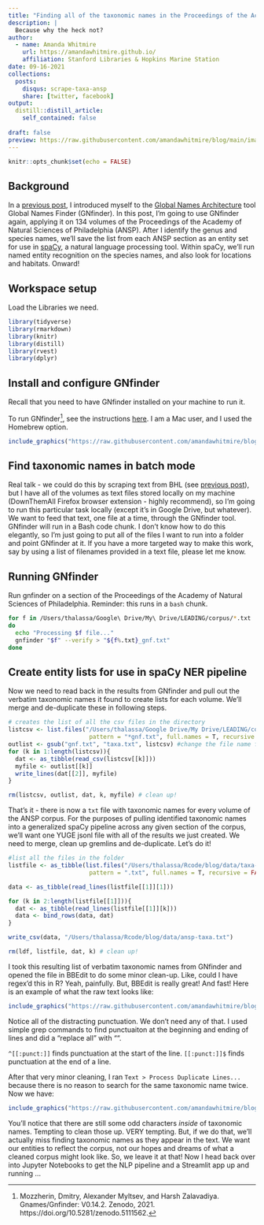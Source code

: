 ```yaml
---
title: "Finding all of the taxonomic names in the Proceedings of the Academy of Natural Sciences of Philadelphia"
description: |
  Because why the heck not?
author:
  - name: Amanda Whitmire
    url: https://amandawhitmire.github.io/
    affiliation: Stanford Libraries & Hopkins Marine Station
date: 09-16-2021
collections:
  posts:
    disqus: scrape-taxa-ansp
    share: [twitter, facebook]
output:
  distill::distill_article:
    self_contained: false
    
draft: false
preview: https://raw.githubusercontent.com/amandawhitmire/blog/main/images/ansp-taxa-raw.jpg
---
```



```r
knitr::opts_chunk$set(echo = FALSE)
```

## Background

In a [previous post](https://amandawhitmire.github.io/blog/posts/2021-08-05-exploring-gnfinder/), I introduced myself to the [Global Names Architecture](https://globalnames.org/apps/) tool Global Names Finder (GNfinder). In this post, I'm going to use GNfinder again, applying it on 134 volumes of the Proceedings of the Academy of Natural Sciences of Philadelphia (ANSP). After I identify the genus and species names, we'll save the list from each ANSP section as an entity set for use in [spaCy](https://spacy.io/), a natural language processing tool. Within spaCy, we'll run named entity recognition on the species names, and also look for locations and habitats. Onward!

## Workspace setup

Load the Libraries we need.

```r
library(tidyverse)
library(rmarkdown)
library(knitr)
library(distill)
library(rvest)
library(dplyr)
```

## Install and configure GNfinder

Recall that you need to have GNfinder installed on your machine to run it.

To run GNfinder^[Mozzherin, Dmitry, Alexander Myltsev, and Harsh Zalavadiya. Gnames/Gnfinder: V0.14.2. Zenodo, 2021. https://doi.org/10.5281/zenodo.5111562.
], see the instructions [here](https://github.com/gnames/gnfinder). I am a Mac user, and I used the Homebrew option.

```r
include_graphics("https://raw.githubusercontent.com/amandawhitmire/blog/main/images/gnfinder-install.jpg")
```

## Find taxonomic names in batch mode

Real talk - we could do this by scraping text from BHL (see [previous post](https://amandawhitmire.github.io/blog/posts/2021-06-23-using-the-bhl-api/)), but I have all of the volumes as text files stored locally on my machine (DownThemAll Firefox browser extension - highly recommend), so I'm going to run this particular task locally (except it's in Google Drive, but whatever). We want to feed that text, one file at a time, through the GNfinder tool. GNfinder will run in a Bash code chunk. I don't know how to do this elegantly, so I'm just going to put all of the files I want to run into a folder and point GNfinder at it. If you have a more targeted way to make this work, say by using a list of filenames provided in a text file, please let me know.

## Running GNfinder

Run gnfinder on a section of the Proceedings of the Academy of Natural Sciences of Philadelphia. Reminder: this runs in a `bash` chunk.

```bash
for f in /Users/thalassa/Google\ Drive/My\ Drive/LEADING/corpus/*.txt
do 
  echo "Processing $f file..."
  gnfinder "$f" --verify > "${f%.txt}_gnf.txt"
done
```

## Create entity lists for use in spaCy NER pipeline

Now we need to read back in the results from GNfinder and pull out the verbatim taxonomic names it found to create lists for each volume. We'll merge and de-duplicate these in following steps.

```r
# creates the list of all the csv files in the directory
listcsv <- list.files("/Users/thalassa/Google Drive/My Drive/LEADING/corpus/gnfinder",
                       pattern = "*gnf.txt", full.names = T, recursive = TRUE)
outlist <- gsub("gnf.txt", "taxa.txt", listcsv) #change the file name for the entity files
for (k in 1:length(listcsv)){
  dat <- as_tibble(read_csv(listcsv[[k]]))
  myfile <- outlist[[k]]
  write_lines(dat[[2]], myfile)
}

rm(listcsv, outlist, dat, k, myfile) # clean up!
``` 

That's it - there is now a `txt` file with taxonomic names for every volume of the ANSP corpus. For the purposes of pulling identified taxonomic names into a generalized spaCy pipeline across any given section of the corpus, we'll want one YUGE jsonl file with all of the results we just created. We need to merge, clean up gremlins and de-duplicate. Let's do it!

```r

#list all the files in the folder
listfile <- as_tibble(list.files("/Users/thalassa/Rcode/blog/data/taxa-verbatim-txt",
                       pattern = ".txt", full.names = T, recursive = FALSE))

data <- as_tibble(read_lines(listfile[[1]][1]))

for (k in 2:length(listfile[[1]])){
  dat <- as_tibble(read_lines(listfile[[1]][k]))
  data <- bind_rows(data, dat)
}

write_csv(data, "/Users/thalassa/Rcode/blog/data/ansp-taxa.txt")

rm(ldf, listfile, dat, k) # clean up!
``` 

I took this resulting list of verbatim taxonomic names from GNfinder and opened the file in BBEdit to do some minor clean-up. Like, could I have regex'd this in R? Yeah, painfully. But, BBEdit is really great! And fast! Here is an example of what the raw text looks like:

```r
include_graphics("https://raw.githubusercontent.com/amandawhitmire/blog/main/images/ansp-taxa-raw.jpg")
```

Notice all of the distracting punctuation. We don't need any of that. I used simple grep commands to find punctuaiton at the beginning and ending of lines and did a "replace all" with "".

`^[[:punct:]]` finds punctuation at the start of the line.
`[[:punct:]]$` finds punctuation at the end of a line.

After that very minor cleaning, I ran `Text > Process Duplicate Lines...` because there is no reason to search for the same taxonomic name twice. Now we have:

```r
include_graphics("https://raw.githubusercontent.com/amandawhitmire/blog/main/images/ansp-taxa-cleaned.jpg")
```

You'll notice that there are still some odd characters _inside_ of taxonomic names. Tempting to clean those up. VERY tempting. But, if we do that, we'll actually miss finding taxonomic names as they appear in the text. We want our entities to reflect the corpus, not our hopes and dreams of what a cleaned corpus might look like. So, we leave it at that! Now I head back over into Jupyter Notebooks to get the NLP pipeline and a Streamlit app up and running ...